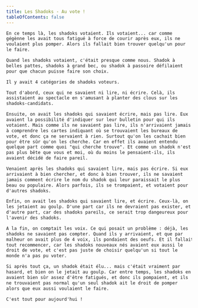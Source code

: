 ```yaml
---
title: Les Shadoks - Au vote !
tableOfContents: false
---
```



```txt wrap
En ce temps là, les shadoks votaient. Ils votaient... car comme
gégènne les avait tous fatigué à force de courir après eux, ils ne
voulaient plus pomper. Alors ils fallait bien trouver quelqu'un pour
le faire.

Quand les shadoks votaient, c'était presque comme nous. Shadok à
belles pattes, shadoks à grand bec, ou shadok à passoire défilaient
pour que chacun puisse faire son choix.

Il y avait 4 catégories de shadoks voteurs.

Tout d'abord, ceux qui ne savaient ni lire, ni écrire. Celà, ils
assistaient au spectacle en s'amusant à planter des clous sur les
shadoks-candidats.

Ensuite, on avait les shadoks qui savaient écrire, mais pas lire. Eux
avaient la possibilité d'indiquer sur leur bulletin pour qui ils
votaient. Mais comme ils ne savaient pas lire, ils n'arrivaient jamais
à comprendre les cartes indiquant où se trouvaient les bureaux de
vote, et donc ça ne servaient à rien. Surtout qu'on les cachait bien
pour être sûr qu'on les cherche. Car en effet ils avaient entendu
quelque part comme quoi "qui cherche trouve". Et comme un shadok n'est
pas plus bête que vous et moi, où du moins le pensaient-ils, ils
avaient décidé de faire pareil.

Venaient après les shadoks qui savaient lire, mais pas écrire. Si eux
arrivaient à bien chercher, et donc à bien trouver, ils ne savaient
jamais comment écrire le nom du shadok qui leur paraissait le plus
beau ou populaire. Alors parfois, ils se trompaient, et votaient pour
d'autres shadoks.

Enfin, on avait les shadoks qui savaient lire, et écrire. Ceux-là, on
les jetaient au goulp. D'une part car ils ne devraient pas exister, et
d'autre part, car des shadoks pareils, ce serait trop dangeureux pour
l'avenir des shadoks.

A la fin, on comptait les voix. Ce qui posait un problème : déjà, les
shadoks ne savaient pas compter. Quand ils y arrivaient, et que par
malheur on avait plus de 4 voix, ils pondaient des oeufs. Et il fallait
tout recommencer, car les shadoks nouveaux nés avaient eux aussi le
droit de vote, et c'est pas juste de choisir quelqu'un si tout le
monde n'a pas pu voter.

Si après tout ça, un shadok était élu... mais c'était vraiment par
hasard, et bien on le jetait au goulp. Car entre temps, les shadoks en
avaient bien sûr assez d'être fatigués, et donc ils pompaient, et ils
ne trouvaient pas normal qu'un seul shadok ait le droit de pomper
alors que eux aussi voulaient le faire.

C'est tout pour aujourd'hui !
```

<ByNcDcCc title="Les Shadoks - Au vote !" year="2006" />